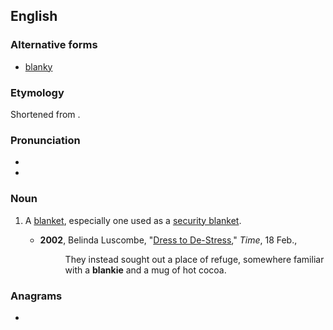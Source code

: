 ==English==

===Alternative forms===
* [[blanky]]

===Etymology===
Shortened from {{suffix|blanket|ie|lang=en}}.

===Pronunciation===
* {{IPA|/ˈblæŋki/|lang=en}}
* {{rhymes|æŋki|lang=en}}

===Noun===
{{en-noun}}

# {{lb|en|informal}} A [[blanket]], especially one used as a [[security blanket]].
#* '''2002''', Belinda Luscombe, "[http://www.time.com/time/arts/article/0,8599,203627,00.html Dress to De-Stress]," ''Time'', 18 Feb.,
#*: They instead sought out a place of refuge, somewhere familiar with a '''blankie''' and a mug of hot cocoa.

===Anagrams===
* {{anagrams|en|inkable}}